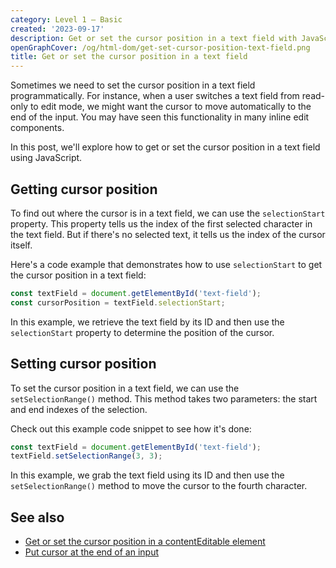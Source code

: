 ```yaml
---
category: Level 1 — Basic
created: '2023-09-17'
description: Get or set the cursor position in a text field with JavaScript DOM
openGraphCover: /og/html-dom/get-set-cursor-position-text-field.png
title: Get or set the cursor position in a text field
---
```


Sometimes we need to set the cursor position in a text field programmatically. For instance, when a user switches a text field from read-only to edit mode, we might want the cursor to move automatically to the end of the input. You may have seen this functionality in many inline edit components.

In this post, we'll explore how to get or set the cursor position in a text field using JavaScript.

## Getting cursor position

To find out where the cursor is in a text field, we can use the `selectionStart` property. This property tells us the index of the first selected character in the text field. But if there's no selected text, it tells us the index of the cursor itself.

Here's a code example that demonstrates how to use `selectionStart` to get the cursor position in a text field:

```js
const textField = document.getElementById('text-field');
const cursorPosition = textField.selectionStart;
```

In this example, we retrieve the text field by its ID and then use the `selectionStart` property to determine the position of the cursor.

## Setting cursor position

To set the cursor position in a text field, we can use the `setSelectionRange()` method. This method takes two parameters: the start and end indexes of the selection.

Check out this example code snippet to see how it's done:

```js
const textField = document.getElementById('text-field');
textField.setSelectionRange(3, 3);
```

In this example, we grab the text field using its ID and then use the `setSelectionRange()` method to move the cursor to the fourth character.

## See also

-   [Get or set the cursor position in a contentEditable element](https://phuoc.ng/collection/html-dom/get-or-set-the-cursor-position-in-a-content-editable-element/)
-   [Put cursor at the end of an input](https://phuoc.ng/collection/html-dom/put-cursor-at-the-end-of-an-input/)
